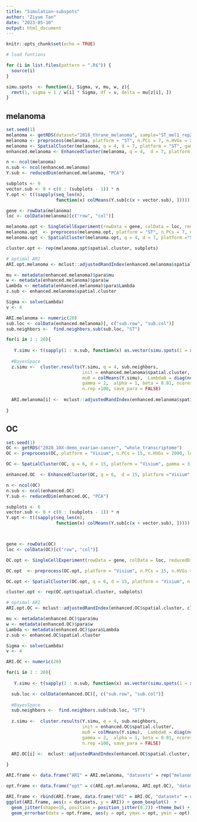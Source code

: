 ```yaml
---
title: "Simulation-subspots"
author: "Ziyue Tan"
date: "2023-05-10"
output: html_document
---
```


```r
knitr::opts_chunk$set(echo = TRUE)
```

```r
# load funtions

for (i in list.files(pattern = ".R$")) {
  source(i)                      
}

```

```r
simu.spots  <- function(i, Sigma, v, mu, w, z){
  rmvt(1, sigma = 1 / w[i] * Sigma, df = v, delta = mu[z[i], ])
}
```


## melanoma 
```r
set.seed(1)
melanoma <- getRDS(dataset="2018_thrane_melanoma", sample="ST_mel1_rep2")
melanoma <- preprocess(melanoma, platform = "ST", n.PCs = 7, n.HVGs = 2000, log.normalize = FALSE)
melanoma <- SpatialCluster(melanoma, q = 4, d = 7, platform = "ST", gamma = 2, n.rep = 10, ncores = 1)
enhanced.melanoma <- EnhancedCluster(melanoma, q = 4,  d = 7, platform ="ST", mu0 = NULL, Lambda0 = NULL, gamma = 2, alpha = 1, beta = 0.01, n.rep = 10, jitter_scale = 20, jitter_prior = 10, ncores = 1, save_para = TRUE)
```

```r
n <- ncol(melanoma)
n.sub <- ncol(enhanced.melanoma)
Y.sub <- reducedDim(enhanced.melanoma, "PCA")

subplots <- 9
vector.sub <- 0 + c(0 : (subplots - 1)) * n
Y.opt <- t((sapply(seq_len(n), 
                   function(x) colMeans(Y.sub[c(x + vector.sub), ]))))

gene <- rowData(melanoma)
loc <- colData(melanoma)[c("row", "col")]

melanoma.opt <- SingleCellExperiment(rowData = gene, colData = loc, reducedDims = list("PCA" = Y.opt))
melanoma.opt  <- preprocess(melanoma.opt, platform = "ST", n.PCs = 7, n.HVGs = 2000, log.normalize = FALSE, skip.PCA = TRUE)
melanoma.opt <- SpatialCluster(melanoma.opt, q = 4, d = 7, platform ="ST", n.rep = 10, gamma = 2, ncores = 1)

cluster.opt <- rep(melanoma.opt$spatial.cluster, subplots)

# optimal ARI
ARI.opt.melanoma <- mclust::adjustedRandIndex(enhanced.melanoma$spatial.cluster, cluster.opt)
```

```r
mu <- metadata(enhanced.melanoma)$para$mu
w <- metadata(enhanced.melanoma)$para$w
Lambda <- metadata(enhanced.melanoma)$para$Lambda
z.sub <- enhanced.melanoma$spatial.cluster

Sigma <- solve(Lambda)
v <- 4
```

```r

ARI.melanoma <- numeric(20)
sub.loc <- colData(enhanced.melanoma)[, c("sub.row", "sub.col")]
sub.neighbors <-  find.neighbors.sub(sub.loc, "ST")

for(i in 1 : 20){
  
   Y.simu <- t(sapply(1 : n.sub, function(x) as.vector(simu.spots(i = x, Sigma =  Sigma, v = v, mu = mu, w = w, z = z.sub))))
   
  #BayesSpace
  z.simu <-  cluster.results(Y.simu, q = 4, sub.neighbors, 
                             init = enhanced.melanoma$spatial.cluster, 
                             mu0 = colMeans(Y.simu),  Lambda0 = diag(ncol(Y.simu)) * 0.01, 
                             gamma = 2,  alpha = 1, beta = 0.01, ncores = 1,  
                             n.rep =100, save_para = FALSE)
  
  ARI.melanoma[i] <-  mclust::adjustedRandIndex(enhanced.melanoma$spatial.cluster, z.simu)
 
}

```



## OC
```r
set.seed(1)
OC <- getRDS("2020_10X-demo_ovarian-cancer", "whole_transcriptome")
OC <- preprocess(OC, platform = "Visium", n.PCs = 15, n.HVGs = 2000, log.normalize = FALSE)

OC <- SpatialCluster(OC, q = 6, d = 15, platform = "Visium", gamma = 3, n.rep = 10, ncores = 2, save_para = TRUE)

enhanced.OC  <- EnhancedCluster(OC, q = 6,  d = 15, platform ="Visium", mu0 = NULL, Lambda0 = NULL, gamma = 3, alpha = 1, beta = 0.01, n.rep = 10, jitter_scale = 20, jitter_prior = 10, ncores = 2, save_para = TRUE)
```

```r

n <- ncol(OC)
n.sub <- ncol(enhanced.OC)
Y.sub <- reducedDim(enhanced.OC, "PCA")

subplots <- 6
vector.sub <- 0 + c(0 : (subplots - 1)) * n
Y.opt <- t((sapply(seq_len(n), 
                   function(x) colMeans(Y.sub[c(x + vector.sub), ]))))



gene <- rowData(OC)
loc <- colData(OC)[c("row", "col")]

OC.opt <- SingleCellExperiment(rowData = gene, colData = loc, reducedDims = list("PCA" = Y.opt))

OC.opt  <- preprocess(OC.opt, platform = "Visium", n.PCs = 15, n.HVGs = 2000, log.normalize = FALSE, skip.PCA = TRUE)

OC.opt <- SpatialCluster(OC.opt, q = 6, d = 15, platform = "Visium", n.rep = 5, gamma = 3, ncores = 1)

cluster.opt <- rep(OC.opt$spatial.cluster, subplots)

# optimal ARI
ARI.opt.OC <- mclust::adjustedRandIndex(enhanced.OC$spatial.cluster, cluster.opt)

```

```r
mu <- metadata(enhanced.OC)$para$mu
w <- metadata(enhanced.OC)$para$w
Lambda <- metadata(enhanced.OC)$para$Lambda
z.sub <- enhanced.OC$spatial.cluster

Sigma <- solve(Lambda)
v <- 4
```

```r

ARI.OC <- numeric(20)

for(i in 1 : 20){
  
   Y.simu <- t(sapply(1 : n.sub, function(x) as.vector(simu.spots(i = x, Sigma =  Sigma, v = v, mu = mu, w = w, z = z.sub))))

  sub.loc <- colData(enhanced.OC)[, c("sub.row", "sub.col")]
  
  #BayesSpace
  sub.neighbors <-  find.neighbors.sub(sub.loc, "ST")
  
  z.simu <-  cluster.results(Y.simu, q = 4, sub.neighbors, 
                             init = enhanced.OC$spatial.cluster, 
                             mu0 = colMeans(Y.simu),  Lambda0 = diag(ncol(Y.simu)) * 0.01, 
                             gamma = 2,  alpha = 1, beta = 0.01, ncores = 1,  
                             n.rep =100, save_para = FALSE)
  
  ARI.OC[i] <-  mclust::adjustedRandIndex(enhanced.OC$spatial.cluster, z.simu)

}
```

```r

ARI.frame <- data.frame("ARI" = ARI.melanoma, "datasets" = rep("melanoma", 20))

opt.frame <- data.frame("opt" = c(ARI.opt.melanoma, ARI.opt.OC), "datasets" = c("melanoma", "OC"))

ARI.frame <- rbind(ARI.frame, data.frame("ARI" = ARI.OC, "datasets" = rep("OC", 20)))
ggplot(ARI.frame, aes(x = datasets, y = ARI)) + geom_boxplot()  + 
  geom_jitter(shape=16, position = position_jitter(0.2)) +theme_bw() +   
  geom_errorbar(data = opt.frame, aes(y = opt, ymax = opt, ymin = opt), colour="red")


```

